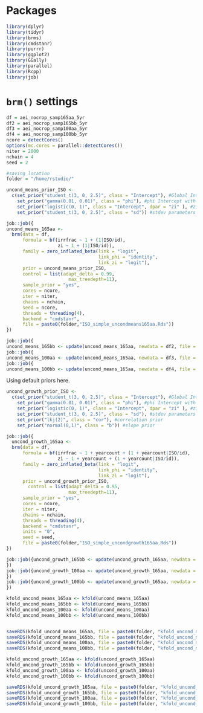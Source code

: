 # Packages

```r
library(dplyr)
library(tidyr)
library(brms)
library(cmdstanr)
library(purrr)
library(ggplot2)
library(GGally)
library(parallel)
library(Rcpp)
library(job)

```





# `brm()` settings
```r
df = aei_nocrop_samp165aa_5yr
df2 = aei_nocrop_samp165bb_5yr
df3 = aei_nocrop_samp100aa_5yr
df4 = aei_nocrop_samp100bb_5yr
ncore = detectCores()
options(mc.cores = parallel::detectCores())
niter = 2000
nchain = 4
seed = 2

#saving location
folder = "/home/rstudio/"
```






```r
uncond_means_prior_ISO <- 
  c(set_prior("student_t(3, 0, 2.5)", class = "Intercept"), #Global Intercept
    set_prior("gamma(0.01, 0.01)", class = "phi"), #phi Intercept with identity link
    set_prior("logistic(0, 1)", class = "Intercept", dpar = "zi" ), #zi Intercept
    set_prior("student_t(3, 0, 2.5)", class = "sd")) #stdev parameters
```


```r
job::job({
uncond_means_165aa <-
  brm(data = df,
      formula = bf(irrfrac ~ 1 + (1|ISO/id),
                   zi ~ 1 + (1|ISO/id)),
      family = zero_inflated_beta(link = "logit", 
                                  link_phi = "identity", 
                                  link_zi = "logit"),
      prior = uncond_means_prior_ISO,
      control = list(adapt_delta = 0.99, 
                       max_treedepth=11),
      sample_prior = "yes",
      cores = ncore, 
      iter = niter, 
      chains = nchain,
      seed = ncore,
      threads = threading(4),
      backend = "cmdstanr",
      file = paste0(folder,"ISO_simple_uncondmeans165aa.Rds"))
})
```


```r
job::job({
uncond_means_165bb <- update(uncond_means_165aa, newdata = df2, file = paste0(folder, "ISO_simple_uncondmeans165bb.Rds"))})
job::job({
uncond_means_100aa <- update(uncond_means_165aa, newdata = df3, file = paste0(folder, "ISO_simple_uncondmeans100aa.Rds"))})
job::job({
uncond_means_100bb <- update(uncond_means_165aa, newdata = df4, file = paste0(folder, "ISO_simple_uncondmeans100bb.Rds"))})
```


Using default priors here. 
```r
uncond_growth_prior_ISO <- 
  c(set_prior("student_t(3, 0, 2.5)", class = "Intercept"), #Global Intercept
    set_prior("gamma(0.01, 0.01)", class = "phi"), #phi Intercept with identity link
    set_prior("logistic(0, 1)", class = "Intercept", dpar = "zi" ), #zi Intercept
    set_prior("student_t(3, 0, 2.5)", class = "sd"), #stdev parameters
    set_prior("lkj(2)", class = "cor"), #correlation prior
    set_prior("normal(0,1)", class = "b")) #slope prior 
```


```r
job::job({
  uncond_growth_165aa <-
  brm(data = df,
      formula = bf(irrfrac ~ 1 + yearcount + (1 + yearcount|ISO/id),
                   zi ~ 1 + yearcount + (1 + yearcount|ISO/id)),
      family = zero_inflated_beta(link = "logit", 
                                  link_phi = "identity", 
                                  link_zi = "logit"),
      prior = uncond_growth_prior_ISO,
        control = list(adapt_delta = 0.95, 
                       max_treedepth=11),
      sample_prior = "yes",
      cores = ncore, 
      iter = niter, 
      chains = nchain,
      threads = threading(4),
      backend = "cmdstanr",
      inits = "0",
      seed = seed,
      file = paste0(folder,"ISO_simple_uncondgrowth165aa.Rds"))
})
```

```r
job::job({uncond_growth_165bb <- update(uncond_growth_165aa, newdata = df2, file = paste0(folder, "ISO_simple_uncondgrowth165bb.Rds"), backend = 'cmdstanr')
})
job::job({uncond_growth_100aa <- update(uncond_growth_165aa, newdata = df3, file = paste0(folder, "ISO_simple_uncondgrowth100aa.Rds"), backend = 'cmdstanr')
})
job::job({uncond_growth_100bb <- update(uncond_growth_165aa, newdata = df4, file = paste0(folder, "ISO_simple_uncondgrowth100bb.Rds"), backend = 'cmdstanr')
})
```



```r
kfold_uncond_means_165aa <- kfold(uncond_means_165aa)
kfold_uncond_means_165bb <- kfold(uncond_means_165bb)
kfold_uncond_means_100aa <- kfold(uncond_means_100aa)
kfold_uncond_means_100bb <- kfold(uncond_means_100bb)


saveRDS(kfold_uncond_means_165aa, file = paste0(folder, "kfold_uncond_means_165aa.rds"))
saveRDS(kfold_uncond_means_165bb, file = paste0(folder, "kfold_uncond_means_165bb.rds"))
saveRDS(kfold_uncond_means_100aa, file = paste0(folder, "kfold_uncond_means_100aa.rds"))
saveRDS(kfold_uncond_means_100bb, file = paste0(folder, "kfold_uncond_means_100bb.rds"))
```



```r
kfold_uncond_growth_165aa <- kfold(uncond_growth_165aa)
kfold_uncond_growth_165bb <- kfold(uncond_growth_165bb)
kfold_uncond_growth_100aa <- kfold(uncond_growth_100aa)
kfold_uncond_growth_100bb <- kfold(uncond_growth_100bb)

saveRDS(kfold_uncond_growth_165aa, file = paste0(folder, "kfold_uncond_growth_165aa.rds"))
saveRDS(kfold_uncond_growth_165bb, file = paste0(folder, "kfold_uncond_growth_165bb.rds"))
saveRDS(kfold_uncond_growth_100aa, file = paste0(folder, "kfold_uncond_growth_100aa.rds"))
saveRDS(kfold_uncond_growth_100bb, file = paste0(folder, "kfold_uncond_growth_100bb.rds"))
  
        
```

